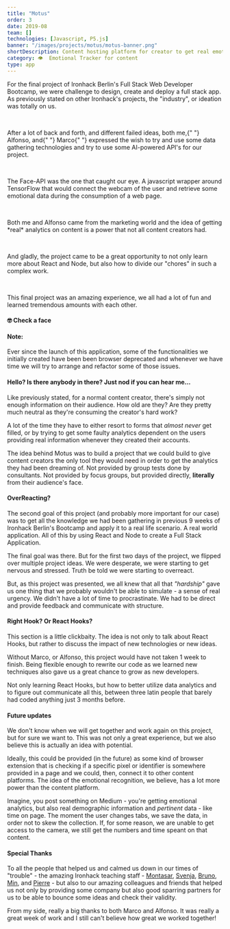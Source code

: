 ```yaml
---
title: "Motus"
order: 3
date: 2019-08
team: []
technologies: [Javascript, P5.js]
banner: "/images/projects/motus/motus-banner.png"
shortDescription: Content hosting platform for creator to get real emotional and demographic information on their fans.
category: 👁️  Emotional Tracker for content
type: app
---
```


<TLDR>
  <p>
    For the final project of Ironhack Berlin's Full Stack Web Developer
    Bootcamp, we were challenge to design, create and deploy a full stack app.
    As previously stated on other Ironhack's projects, the "industry", or
    ideation was totally on us.
  </p>
  <br />
  <p>
    After a lot of back and forth, and different failed ideas, both me,{" "}
    <DecoratedLink href="https://github.com/fonsogms">Alfonso</DecoratedLink>,
    and{" "}
    <DecoratedLink href="https://github.com/marcoaccardi">Marco</DecoratedLink>{" "}
    expressed the wish to try and use some data gathering technologies and try
    to use some AI-powered API's for our project.
  </p>
  <br />
  <p>
    The Face-API was the one that caught our eye. A javascript wrapper around
    TensorFlow that would connect the webcam of the user and retrieve some
    emotional data during the consumption of a web page.
  </p>
  <br />
  <p>
    Both me and Alfonso came from the marketing world and the idea of getting
    *real* analytics on content is a power that not all content creators had.
  </p>
  <br />
  <p>
    And gladly, the project came to be a great opportunity to not only learn
    more about React and Node, but also how to divide our "chores" in such a
    complex work.
  </p>
  <br />
  <p>
    This final project was an amazing experience, we all had a lot of fun and
    learned tremendous amounts with each other.
  </p>
</TLDR>

#### <EmojiWrapper>🤓️</EmojiWrapper> Check a face

#### Note:

Ever since the launch of this application, some of the functionalities we initially created have been been browser deprecated and whenever we have time we will try to arrange and refactor some of those issues.

#### Hello? Is there anybody in there? Just nod if you can hear me...

Like previously stated, for a normal content creator, there's simply not enough information on their audience. How old are they? Are they pretty much neutral as they're consuming the creator's hard work?

A lot of the time they have to either resort to forms that _almost never_ get filled, or by trying to get some faulty analytics dependent on the users providing real information whenever they created their accounts.

The idea behind Motus was to build a project that we could build to give content creators the only tool they would need in order to get the analytics they had been dreaming of. Not provided by group tests done by consultants. Not provided by focus groups, but provided directly, **literally** from their audience's face.

#### OverReacting?

The second goal of this project (and probably more important for our case) was to get all the knowledge we had been gathering in previous 9 weeks of Ironhack Berlin's Bootcamp and apply it to a real life scenario. A real world application. All of this by using React and Node to create a Full Stack Application.

The final goal was there. But for the first two days of the project, we flipped over multiple project ideas. We were desperate, we were starting to get nervous and stressed. Truth be told we were starting to overreact.

But, as this project was presented, we all knew that all that _"hardship"_ gave us one thing that we probably wouldn't be able to simulate - a sense of real urgency. We didn't have a lot of time to procrastinate. We had to be direct and provide feedback and communicate with structure.

#### Right Hook? Or React Hooks?

This section is a little clickbaity. The idea is not only to talk about React Hooks, but rather to discuss the impact of new technologies or new ideas.

Without Marco, or Alfonso, this project would have not taken 1 week to finish. Being flexible enough to rewrite our code as we learned new techniques also gave us a great chance to grow as new developers.

Not only learning React Hooks, but how to better utilize data analytics and to figure out communicate all this, between three latin people that barely had coded anything just 3 months before.

#### Future updates

We don't know when we will get together and work again on this project, but for sure we want to. This was not only a great experience, but we also believe this is actually an idea with potential.

Ideally, this could be provided (in the future) as some kind of browser extension that is checking if a specific pixel or identifier is somewhere provided in a page and we could, then, connect it to other content platforms. The idea of the emotional recognition, we believe, has a lot more power than the content platform.

Imagine, you post something on Medium - you're getting emotional analytics, but also real demographic information and _pertinent_ data - like time on page. The moment the user changes tabs, we save the data, in order not to skew the collection. If, for some reason, we are unable to get access to the camera, we still get the numbers and time speant on that content.

#### Special Thanks

To all the people that helped us and calmed us down in our times of "trouble" - the amazing Ironhack teaching staff - [Montasar](https://github.com/mjarraya), [Svenja](https://github.com/Svemakawe), [Bruno](https://github.com/brudolce), [Min](https://github.com/angminsheng), and [Pierre](https://github.com/pierreportal) - but also to our amazing colleagues and friends that helped us not only by providing some company but also good sparring partners for us to be able to bounce some ideas and check their validity.

From my side, really a big thanks to both Marco and Alfonso. It was really a great week of work and I still can't believe how great we worked together!
